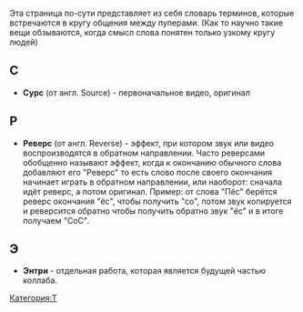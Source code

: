 Эта страница по-сути представляет из себя словарь терминов, которые встречаются в кругу общения между пуперами. (Как то научно такие вещи обзываются, когда смысл слова понятен только узкому кругу людей)

==С==
*'''Сурс''' (от англ. Source) - первоначальное видео, оригинал
==Р==
*'''Реверс''' (от англ. Reverse) - эффект, при котором звук или видео воспроизводятся в обратном направлении. Часто реверсами обобщенно называют эффект, когда к окончанию обычного слова добавляют его "Реверс" то есть слово после своего окончания начинает играть в обратном направлении, или наоборот: сначала идёт реверс, а потом оригинал. Пример: от слова "Пёс" берётся реверс окончания "ёс", чтобы получить "со", потом звук копируется и реверсится обратно чтобы получить обратно звук "ёс" и в итоге получаем "СоС".

==Э==
*'''Энтри''' - отдельная работа, которая является будущей частью коллаба.
[[Категория:Т]]